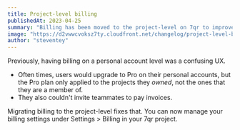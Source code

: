 ```yaml
---
title: Project-level billing
publishedAt: 2023-04-25
summary: "Billing has been moved to the project-level on 7qr to improve UX and allow for better team collaboration. Manage billing under Settings > Billing in your 7qr project."
image: "https://d2vwwcvoksz7ty.cloudfront.net/changelog/project-level-billing.png"
author: "steventey"
---
```


Previously, having billing on a personal account level was a confusing UX.

- Often times, users would upgrade to Pro on their personal accounts, but the Pro plan only applied to the projects they _owned_, not the ones that they are a member of.
- They also couldn't invite teammates to pay invoices.

Migrating billing to the project-level fixes that. You can now manage your billing settings under Settings > Billing in your 7qr project.
